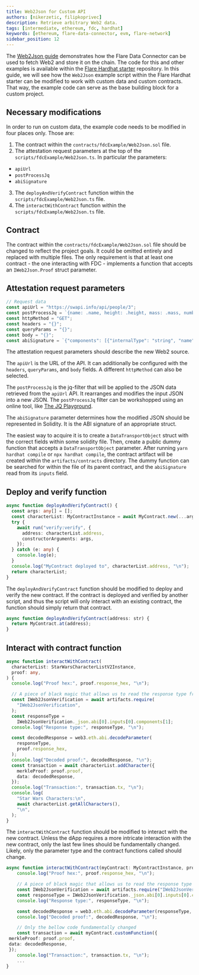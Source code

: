 ```yaml
---
title: Web2Json for Custom API
authors: [nikerzetic, filipkoprivec]
description: Retrieve arbitrary Web2 data.
tags: [intermediate, ethereum, fdc, hardhat]
keywords: [ethereum, flare-data-connector, evm, flare-network]
sidebar_position: 12
---
```



The [Web2Json guide](/fdc/guides/hardhat/web-2-json) demonstrates how the Flare Data Connector can be used to fetch Web2 and store it on the chain.
The code for this and other examples is available within the [Flare Hardhat starter](https://github.com/flare-foundation/flare-hardhat-starter) repository.
In this guide, we will see how the `Web2Json` example script within the Flare Hardhat starter can be modified to work with custom data and custom contracts.
That way, the example code can serve as the base building block for a custom project.

<AvailableTestnet />

## Necessary modifications

In order to run on custom data, the example code needs to be modified in four places only.
Those are:

1. The contract within the `contracts/fdcExample/Web2Json.sol` file.
2. The attestation request parameters at the top of the `scripts/fdcExample/Web2Json.ts`.
   In particular the parameters:

- `apiUrl`
- `postProcessJq`
- `abiSignature`

3. The `deployAndVerifyContract` function within the `scripts/fdcExample/Web2Json.ts` file.
4. The `interactWithContract` function within the `scripts/fdcExample/Web2Json.ts` file.

## Contract

The contract within the `contracts/fdcExample/Web2Json.sol` file should be changed to reflect the project goals.
It could be omitted entirely and replaced with multiple files.
The only requirement is that at least one contract - the one interacting with FDC - implements a function that accepts an `IWeb2Json.Proof` struct parameter.

## Attestation request parameters

```typescript title="scripts/fdcExample/Web2Json.ts"
// Request data
const apiUrl = "https://swapi.info/api/people/3";
const postProcessJq = `{name: .name, height: .height, mass: .mass, numberOfFilms: .films | length, uid: (.url | split("/") | .[-1] | tonumber)}`;
const httpMethod = "GET";
const headers = "{}";
const queryParams = "{}";
const body = "{}";
const abiSignature = `{"components": [{"internalType": "string", "name": "name", "type": "string"},{"internalType": "uint256", "name": "height", "type": "uint256"},{"internalType": "uint256", "name": "mass", "type": "uint256"},{"internalType": "uint256", "name": "numberOfFilms", "type": "uint256"},{"internalType": "uint256", "name": "uid", "type": "uint256"}],"name": "task","type": "tuple"}`;
```

The attestation request parameters should describe the new Web2 source.

The `apiUrl` is the URL of the API.
It can additionally be configured with the `headers`, `queryParams`, and `body` fields.
A different `httpMethod` can also be selected.

The `postProcessJq` is the jq-filter that will be applied to the JSON data retrieved from the `apiUrl` API.
It rearranges and modifies the input JSON into a new JSON.
The `postProcessJq` filter can be workshopped using an online tool, like [The JQ Playground](https://play.jqlang.org).

The `abiSignature` parameter determines how the modified JSON should be represented in Solidity.
It is the ABI signature of an appropriate struct.

The easiest way to acquire it is to create a `DataTransportObject` struct with the correct fields within some solidity file.
Then, create a public dummy function that accepts a `DataTransportObject` parameter.
After running `yarn hardhat compile` or `npx hardhat compile`, the contract artifact will be created within the `artifacts/contracts` directory.
The dummy function can be searched for within the file of its parent contract, and the `abiSignature` read from its `inputs` field.

## Deploy and verify function

```typescript title="scripts/fdcExample/Web2Json.ts"
async function deployAndVerifyContract() {
  const args: any[] = [];
  const characterList: MyContractInstance = await MyContract.new(...args);
  try {
    await run("verify:verify", {
      address: characterList.address,
      constructorArguments: args,
    });
  } catch (e: any) {
    console.log(e);
  }
  console.log("MyContract deployed to", characterList.address, "\n");
  return characterList;
}
```

The `deployAndVerifyContract` function should be modified to deploy and verify the new contract.
If the contract is deployed and verified by another script, and thus the script will only interact with an existing contract, the function should simply return that contract.

```typescript title="scripts/fdcExample/modifiedWeb2Json.ts"
async function deployAndVerifyContract(address: str) {
  return MyContract.at(address);
}
```

## Interact with contract function

```typescript title="scripts/fdcExample/Web2Json.ts"
async function interactWithContract(
  characterList: StarWarsCharacterListV2Instance,
  proof: any,
) {
  console.log("Proof hex:", proof.response_hex, "\n");

  // A piece of black magic that allows us to read the response type from an artifact
  const IWeb2JsonVerification = await artifacts.require(
    "IWeb2JsonVerification",
  );
  const responseType =
    IWeb2JsonVerification._json.abi[0].inputs[0].components[1];
  console.log("Response type:", responseType, "\n");

  const decodedResponse = web3.eth.abi.decodeParameter(
    responseType,
    proof.response_hex,
  );
  console.log("Decoded proof:", decodedResponse, "\n");
  const transaction = await characterList.addCharacter({
    merkleProof: proof.proof,
    data: decodedResponse,
  });
  console.log("Transaction:", transaction.tx, "\n");
  console.log(
    "Star Wars Characters:\n",
    await characterList.getAllCharacters(),
    "\n",
  );
}
```

The `interactWithContract` function should be modified to interact with the new contract.
Unless the dApp requires a more intricate interaction with the new contract, only the last few lines should be fundamentally changed.
Likely, only the parameter type and the contract functions called should change.

```typescript title="scripts/fdcExample/modifiedWeb2Json.ts"
async function interactWithContract(myContract: MyContractInstance, proof: any) {
    console.log("Proof hex:", proof.response_hex, "\n");

    // A piece of black magic that allows us to read the response type from an artifact
    const IWeb2JsonVerification = await artifacts.require("IWeb2JsonVerification");
    const responseType = IWeb2JsonVerification._json.abi[0].inputs[0].components[1];
    console.log("Response type:", responseType, "\n");

    const decodedResponse = web3.eth.abi.decodeParameter(responseType, proof.response_hex);
    console.log("Decoded proof:", decodedResponse, "\n");

    // Only the bellow code fundamentally changed
    const transaction = await myContract.customFunction({
 merkleProof: proof.proof,
 data: decodedResponse,
 });
    console.log("Transaction:", transaction.tx, "\n");
    ...
}
```

